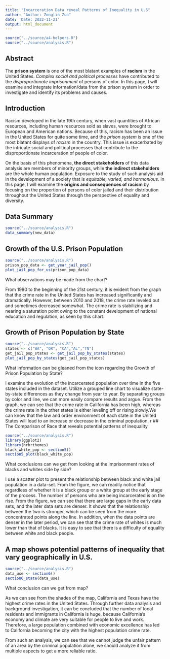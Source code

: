 ```yaml
---
title: "Incarceration Data reveal Patterns of Inequality in U.S"
author: "Author: Zonglin Zuo"
date: 'Date: 2022-11-21'
output: html_document
---
```


```r
source("../source/a4-helpers.R")
source("../source/analysis.R")
```

## Abstract

The **prison system** is one of the most blatant examples of **racism** in the United States. *Complex social and political processes* have contributed to the *disproportionate imprisonment* of persons of color. In this page, I will examine and integrate information/data from the prison system in order to investigate and identify its problems and causes.

## Introduction

Racism developed in the late 19th century, when vast quantities of African resources, including human resources sold as slaves, were brought to European and American nations. Because of this, racism has been an issue in the United States for quite some time, and the *prison system* is one of the most blatant displays of *racism* in the country. This issue is exacerbated by the intricate social and political processes that contribute to the disproportionate incarceration of people of color.

On the basis of this phenomena, **the direct stakeholders** of this data analysis are members of minority groups, while **the indirect stakeholders** are the whole human population. Exposure to the study of such analysis aid in the development of a society that is *equitable, varied, and harmonious*. In this page, I will examine the **origins and consequences of racism** by focusing on the proportion of persons of color jailed and their distribution throughout the United States through the perspective of equality and diversity.

## Data Summary

```r
source("../source/analysis.R")
data_summary(new_data)
```

## Growth of the U.S. Prison Population

```r
source("../source/analysis.R")
prison_pop_data <- get_year_jail_pop()
plot_jail_pop_for_us(prison_pop_data)
```

What observations may be made from the chart?

From 1980 to the beginning of the 21st century, it is evident from the graph that the crime rate in the United States has increased significantly and dramatically. However, between 2010 and 2018, the crime rate leveled out and sometimes decreased somewhat. The crime rate is stabilizing and nearing a saturation point owing to the constant development of national education and regulation, as seen by this chart.

## Growth of Prison Population by State

```r
source("../source/analysis.R")
states <- c("WA", "OR", "CA","AL","TN")
get_jail_pop_states <- get_jail_pop_by_states(states)
plot_jail_pop_by_states(get_jail_pop_states)
```

What information can be gleaned from the icon regarding the Growth of Prison Population by State?

I examine the evolution of the incarcerated population over time in the five states included in the dataset. Utilize a grouped line chart to visualize state-by-state differences as they change from year to year. By separating groups by color and line, we can more easily compare results and argue. From the graph, we can see that the crime rate in California has been high, whereas the crime rate in the other states is either leveling off or rising slowly.We can know that the law and order environment of each state in the United States will lead to an increase or decrease in the criminal population.
r
## The Comparison of Race that reveals potential patterns of inequality

```r
source("../source/analysis.R")
library(ggplot2)
library(hrbrthemes)
black_white_pop <- section5()
section5_plot(black_white_pop)
```

What conclusions can we get from looking at the imprisonment rates of blacks and whites side by side?

I use a scatter plot to present the relationship between black and white jail population in a data-set. From the figure, we can readily notice that regardless of whether it is a black group or a white group at the early stage of the process. The number of persons who are being incarcerated is on the rise. From the figure, we can see that there are large gaps in the early data sets, and the later data sets are denser. It shows that the relationship between the two is stronger, which can be seen from the more concentrated points along the line. In addition, when the data points are denser in the later period, we can see that the crime rate of whites is much lower than that of blacks. It is easy to see that there is a difficulty of equality between white and black people.

## A map shows potential patterns of inequality that vary geographically in U.S.

```r
source("../source/analysis.R")
data_use <- section6()
section6_state(data_use)
```

What conclusion can we get from map?

As we can see from the shades of the map, California and Texas have the highest crime rates in the United States. Through further data analysis and background investigation, it can be concluded that the number of local residents and immigrants in California is huge, because California's economy and climate are very suitable for people to live and work. Therefore, a large population combined with economic excellence has led to California becoming the city with the highest population crime rate.

From such an analysis, we can see that we cannot judge the unfair pattern of an area by the criminal population alone, we should analyze it from multiple aspects to get a more reliable ratio.
